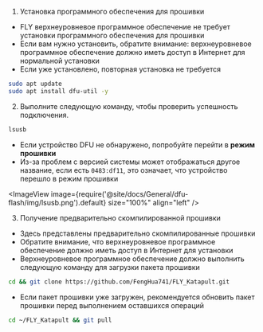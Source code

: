 1. Установка программного обеспечения для прошивки

* FLY верхнеуровневое программное обеспечение не требует установки программного обеспечения для прошивки
* Если вам нужно установить, обратите внимание: верхнеуровневое программное обеспечение должно иметь доступ в Интернет для нормальной установки
* Если уже установлено, повторная установка не требуется

```bash
sudo apt update
sudo apt install dfu-util -y
```

2. Выполните следующую команду, чтобы проверить успешность подключения.

```bash
lsusb
```

* Если устройство DFU не обнаружено, попробуйте перейти в **режим прошивки**
* Из-за проблем с версией системы может отображаться другое название, если есть `0483:df11`, это означает, что устройство перешло в режим прошивки

<ImageView image={require('@site/docs/General/dfu-flash/img/lsusb.png').default} size="100%" align="left" />


3. Получение предварительно скомпилированной прошивки

* Здесь представлены предварительно скомпилированные прошивки
* Обратите внимание, что верхнеуровневое программное обеспечение должно иметь доступ в Интернет для установки
* Верхнеуровневое программное обеспечение должно выполнить следующую команду для загрузки пакета прошивки

```bash
cd && git clone https://github.com/FengHua741/FLY_Katapult.git
```

* Если пакет прошивки уже загружен, рекомендуется обновить пакет прошивки перед выполнением оставшихся операций

```bash
cd ~/FLY_Katapult && git pull
```

